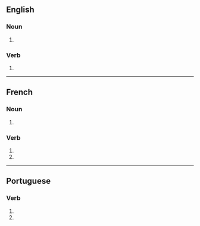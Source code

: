 {{also|fissurés}}

==English==

===Noun===
{{head|en|noun plural form}}

# {{plural of|fissure|lang=en}}

===Verb===
{{head|en|verb form}}

# {{en-third-person singular of|fissure}}

----

==French==

===Noun===
{{head|fr|noun plural form|g=f}}

# {{plural of|fissure|lang=fr}}

===Verb===
{{head|fr|verb form}}

# {{inflection of|fissurer||2|s|pres|indc|lang=fr}}
# {{inflection of|fissurer||2|s|pres|subj|lang=fr}}

----

==Portuguese==

===Verb===
{{head|pt|verb form}}

# {{inflection of|fissurar||2|s|pres|subj|lang=pt}}
# {{inflection of|fissurar||2|s|negative|impr|lang=pt}}